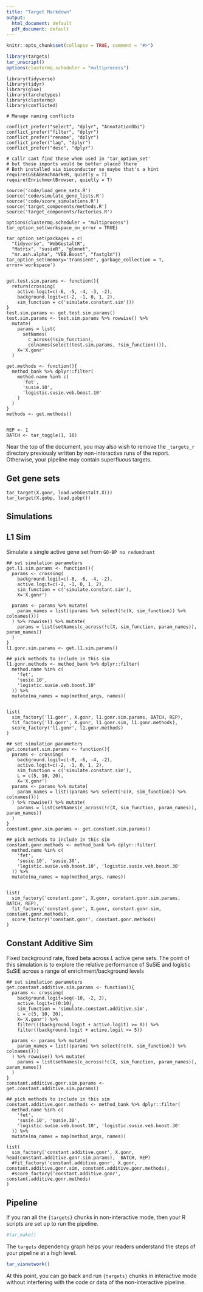 ```yaml
---
title: "Target Markdown"
output:
  html_document: default
  pdf_document: default
---
```


```r
knitr::opts_chunk$set(collapse = TRUE, comment = "#>")
```

```r
library(targets)
tar_unscript()
options(clustermq.scheduler = "multiprocess")
```

```targets
library(tidyverse)
library(tidyr)
library(glue)
library(tarchetypes)
library(clustermq)
library(conflicted)

# Manage naming conflicts

conflict_prefer("select", "dplyr", "AnnotationDbi")
conflict_prefer("filter", "dplyr")
conflict_prefer("rename", "dplyr")
conflict_prefer("lag", "dplyr")
conflict_prefer("desc", "dplyr")

# callr cant find these when used in 'tar_option_set'
# but these imports would be better placed there
# Both installed via bioconductor so maybe that's a hint
require(GSEABenchmarkeR, quietly = T)
require(EnrichmentBrowser, quietly = T)

source('code/load_gene_sets.R')
source('code/simulate_gene_lists.R')
source('code/score_simulations.R')
source('target_components/methods.R')
source('target_components/factories.R')

options(clustermq.scheduler = "multiprocess")
tar_option_set(workspace_on_error = TRUE)

tar_option_set(packages = c(
  "tidyverse", "WebGestaltR",
  "Matrix", "susieR", "glmnet",
  "mr.ash.alpha", "VEB.Boost", "fastglm"))
tar_option_set(memory='transient', garbage_collection = T, error='workspace')


get.test.sim.params <- function(){
  return(crossing(
    active.logit=c(-6, -5, -4, -3, -2),
    background.logit=c(-2, -1, 0, 1, 2),
    sim_function = c('simulate.constant.sim')))
}
test.sim.params <- get.test.sim.params()
test.sim.params <- test.sim.params %>% rowwise() %>%
  mutate(
    params = list(
      setNames(
        c_across(!sim_function),
        colnames(select(test.sim.params, !sim_function)))),
    X='X.gonr'
  )

get.methods <- function(){
  method_bank %>% dplyr::filter(
    method.name %in% c(
      'fet',
      'susie.10',
      'logistic.susie.veb.boost.10'
    )
  )
}
methods <- get.methods()


REP <- 1
BATCH <- tar_toggle(1, 10)
```

Near the top of the document, you may also wish to remove the `_targets_r` directory previously written by non-interactive runs of the report. Otherwise, your pipeline may contain superfluous targets.


## Get gene sets
```targets
tar_target(X.gonr, load.webGestalt.X())
tar_target(X.gobp, load.gobp())
```


## Simulations

## L1 Sim

Simulate a single active gene set from `GO-BP no redundnant`

```targets
## set simulation parameters
get.l1.sim.params <- function(){
  params <- crossing(
    background.logit=c(-8, -6, -4, -2),
    active.logit=c(-2, -1, 0, 1, 2),
    sim_function = c('simulate.constant.sim'),
    X='X.gonr')

  params <- params %>% mutate(
    param_names = list((params %>% select(!c(X, sim_function)) %>% colnames()))
  ) %>% rowwise() %>% mutate(
    params = list(setNames(c_across(!c(X, sim_function, param_names)), param_names))
  )
}
l1.gonr.sim.params <- get.l1.sim.params()

## pick methods to include in this sim
l1.gonr.methods <- method_bank %>% dplyr::filter(
  method.name %in% c(
    'fet',
    'susie.10',
    'logistic.susie.veb.boost.10'
  )) %>%
  mutate(ma_names = map(method_args, names))


list(
  sim_factory('l1.gonr', X.gonr, l1.gonr.sim.params, BATCH, REP),
  fit_factory('l1.gonr', X.gonr, l1.gonr.sim, l1.gonr.methods),
  score_factory('l1.gonr', l1.gonr.methods)
)
```


```targets
## set simulation parameters
get.constant.sim.params <- function(){
  params <- crossing(
    background.logit=c(-8, -6, -4, -2),
    active.logit=c(-2, -1, 0, 1, 2),
    sim_function = c('simulate.constant.sim'),
    L = c(5, 10, 20),
    X='X.gonr')
  params <- params %>% mutate(
    param_names = list((params %>% select(!c(X, sim_function)) %>% colnames()))
  ) %>% rowwise() %>% mutate(
    params = list(setNames(c_across(!c(X, sim_function, param_names)), param_names))
  )
}
constant.gonr.sim.params <- get.constant.sim.params()

## pick methods to include in this sim
constant.gonr.methods <- method_bank %>% dplyr::filter(
  method.name %in% c(
    'fet',
    'susie.10', 'susie.30',
    'logistic.susie.veb.boost.10', 'logistic.susie.veb.boost.30'
  )) %>%
  mutate(ma_names = map(method_args, names))


list(
  sim_factory('constant.gonr', X.gonr, constant.gonr.sim.params,  BATCH, REP),
  fit_factory('constant.gonr', X.gonr, constant.gonr.sim, constant.gonr.methods),
  score_factory('constant.gonr', constant.gonr.methods)
)
```

## Constant Additive Sim

Fixed background rate, fixed beta across $L$ active gene sets.
The point of this simulation is to explore the relative performance of
SuSiE and logistic SuSiE across a range of enrichment/background levels

```targets
## set simulation parameters
get.constant.additive.sim.params <- function(){
  params <- crossing(
    background.logit=seq(-10, -2, 2),
    active.logit=c(0:10),
    sim_function = 'simulate.constant.additive.sim',
    L = c(5, 10, 20),
    X='X.gonr') %>%
    filter(((background.logit + active.logit) >= 0)) %>%
    filter((background.logit + active.logit <= 5))

  params <- params %>% mutate(
    param_names = list((params %>% select(!c(X, sim_function)) %>% colnames()))
  ) %>% rowwise() %>% mutate(
    params = list(setNames(c_across(!c(X, sim_function, param_names)), param_names))
  )
}
constant.additive.gonr.sim.params <- get.constant.additive.sim.params()

## pick methods to include in this sim
constant.additive.gonr.methods <- method_bank %>% dplyr::filter(
  method.name %in% c(
    'fet',
    'susie.10', 'susie.30',
    'logistic.susie.veb.boost.10', 'logistic.susie.veb.boost.30'
  )) %>%
  mutate(ma_names = map(method_args, names))

list(
  sim_factory('constant.additive.gonr', X.gonr, head(constant.additive.gonr.sim.params),  BATCH, REP)
  #fit_factory('constant.additive.gonr', X.gonr, constant.additive.gonr.sim, constant.additive.gonr.methods),
  #score_factory('constant.additive.gonr', constant.additive.gonr.methods)
)
```
## Pipeline

If you ran all the `{targets}` chunks in non-interactive mode, then your R scripts are set up to run the pipeline.

```r
#tar_make()
```

The `targets` dependency graph helps your readers understand the steps of your pipeline at a high level.

```r
tar_visnetwork()
```

At this point, you can go back and run `{targets}` chunks in interactive mode without interfering with the code or data of the non-interactive pipeline.
